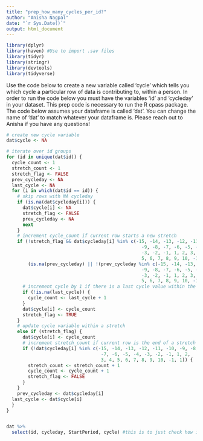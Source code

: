 ```yaml
---
title: "prep_how_many_cycles_per_id?"
author: "Anisha Nagpal"
date: "`r Sys.Date()`"
output: html_document
---
```


```r
library(dplyr)
library(haven) #Use to import .sav files 
library(tidyr)
library(stringr)
library(devtools)
library(tidyverse)
```

Use the code below to create a new variable called 'cycle' which tells you which cycle a particular row of data is contributing to, within a person. In order to run the code below you must have the variables 'id' and 'cycleday' in your dataset. This prep code is necessary to run the R cpass package. The code below assumes your dataframe is called 'dat'. You can change the name of 'dat' to match whatever your dataframe is. Please reach out to Anisha if you have any questions! 



```r
# create new cycle variable
dat$cycle <- NA

# iterate over id groups
for (id in unique(dat$id)) {
  cycle_count <- 1
  stretch_count <- 1
  stretch_flag <- FALSE
  prev_cycleday <- NA
  last_cycle <- NA
  for (i in which(dat$id == id)) {
    # skip rows with NA cycleday
    if (is.na(dat$cycleday[i])) {
      dat$cycle[i] <- NA
      stretch_flag <- FALSE
      prev_cycleday <- NA
      next
    }
    # increment cycle_count if current row starts a new stretch
    if (!stretch_flag && dat$cycleday[i] %in% c(-15, -14, -13, -12, -11, -10, 
                                                  -9, -8, -7, -6, -5, -4, 
                                                  -3, -2, -1, 1, 2, 3, 4, 
                                                  5, 6, 7, 8, 9, 10, -1, 1) && 
        (is.na(prev_cycleday) || !(prev_cycleday %in% c(-15, -14, -13, -12, -11, -10, 
                                                  -9, -8, -7, -6, -5, -4, 
                                                  -3, -2, -1, 1, 2, 3, 4, 
                                                  5, 6, 7, 8, 9, 10, -1, 1)))) {
      # increment cycle by 1 if there is a last cycle value within the same id group
      if (!is.na(last_cycle)) {
        cycle_count <- last_cycle + 1
      }
      dat$cycle[i] <- cycle_count
      stretch_flag <- TRUE
    }
    # update cycle variable within a stretch
    else if (stretch_flag) {
      dat$cycle[i] <- cycle_count
      # increment stretch_count if current row is the end of a stretch
      if (!dat$cycleday[i] %in% c(-15, -14, -13, -12, -11, -10, -9, -8, 
                                   -7, -6, -5, -4, -3, -2, -1, 1, 2, 
                                   3, 4, 5, 6, 7, 8, 9, 10, -1, 1)) {
        stretch_count <- stretch_count + 1
        cycle_count <- cycle_count + 1
        stretch_flag <- FALSE
      }
    }
    prev_cycleday <- dat$cycleday[i]
  last_cycle <- dat$cycle[i]
  }
}


dat %>%
  select(id, cycleday, StartPeriod, cycle) #this is to just check how id, cycleday, StarttPeriod, and cycle all line up. StartPeriod is the same as firstdayperiod. 
```


